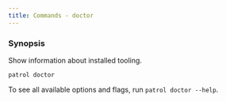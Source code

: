 ```yaml
---
title: Commands - doctor
---
```


### Synopsis

Show information about installed tooling.

```
patrol doctor
```

To see all available options and flags, run `patrol doctor --help`.
